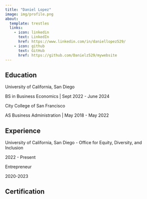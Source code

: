```yaml
---
title: "Daniel Lopez"
image: img/profile.png
about:
  template: trestles
  links:
    - icon: linkedin
      text: LinkedIn
      href: https://www.linkedin.com/in/daniellopez529/
    - icon: github
      text: GitHub
      href: https://github.com/Danielz529/mywebsite
---
```

###

## Education
University of California, San Diego

BS in Business Economics | Sept 2022 - June 2024

City College of San Francisco

AS Business Administration | May 2018 - May 2022

## Experience
University of California, San Diego - Office for Equity, Diversity, and Inclusion

2022 - Present

Entrepreneur 

2020-2023

## Certification


